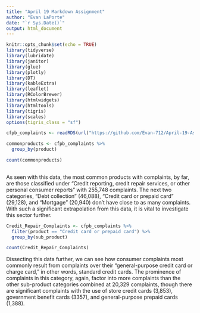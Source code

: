 ```yaml
---
title: "April 19 Markdown Assignment"
author: "Evan LaPorte"
date: "`r Sys.Date()`"
output: html_document
---
```


```r
knitr::opts_chunk$set(echo = TRUE)
library(tidyverse)
library(lubridate)
library(janitor)
library(glue)
library(plotly)
library(DT)
library(kableExtra)
library(leaflet)
library(RColorBrewer)
library(htmlwidgets)
library(htmltools)
library(tigris)
library(scales)
options(tigris_class = "sf")

cfpb_complaints <- readRDS(url("https://github.com/Evan-712/April-19-Assignment/blob/main/complaints.rds?raw=true"))

```



```r
commonproducts <- cfpb_complaints %>% 
  group_by(product)

count(commonproducts)
  
```

As seen with this data, the most common products with complaints, by far, are those classified under "Credit reporting, credit repair services, or other personal consumer reports" with 255,748 complaints. The next two categories, "Debt collection" (46,088), "Credit card or prepaid card" (29,128), and "Mortgage" (20,940) don't have close to as many complaints. With such a significant extrapolation from this data, it is vital to investigate this sector further.

```r
Credit_Repair_Complaints <- cfpb_complaints %>% 
  filter(product == "Credit card or prepaid card") %>%
  group_by(sub_product)

count(Credit_Repair_Complaints)
```

Dissecting this data further, we can see how consumer complaints most commonly result from complaints over their "general-purpose credit card or charge card," in other words, standard credit cards. The prominence of complaints in this category, again, factor into more complaints than the other sub-product categories combined at 20,329 complaints, though there are significant complaints with the use of store credit cards (3,853), government benefit cards (3357), and general-purpose prepaid cards (1,388).

```r

```

